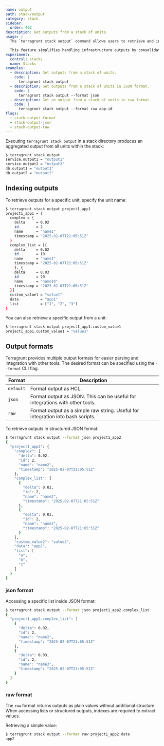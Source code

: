 ```yaml
---
name: output
path: stack/output
category: stack
sidebar:
  order: 402
description: Get outputs from a stack of units.
usage: |
  The `terragrunt stack output` command allows users to retrieve and interact with outputs from multiple units within a Terragrunt stack.

  This feature simplifies handling infrastructure outputs by consolidating them into a single view.
experiment:
  control: stacks
  name: Stacks
examples:
  - description: Get outputs from a stack of units.
    code: |
      terragrunt stack output
  - description: Get outputs from a stack of units in JSON format.
    code: |
      terragrunt stack output --format json
  - description: Get an output from a stack of units in raw format.
    code: |
      terragrunt stack output --format raw app.id
flags:
  - stack-output-format
  - stack-output-json
  - stack-output-raw
---
```


Executing `terragrunt stack output` in a stack directory produces an aggregated output from all units within the stack:

```bash
$ terragrunt stack output
service.output1 = "output1"
service.output2 = "output2"
db.output1 = "output1"
db.output2 = "output2"
```

## Indexing outputs

To retrieve outputs for a specific unit, specify the unit name:

```bash
$ terragrunt stack output project1_app1
project1_app1 = {
  complex = {
    delta     = 0.02
    id        = 2
    name      = "name1"
    timestamp = "2025-02-07T21:05:51Z"
  }
  complex_list = [{
    delta     = 0.02
    id        = 10
    name      = "name1"
    timestamp = "2025-02-07T21:05:51Z"
    }, {
    delta     = 0.03
    id        = 20
    name      = "name10"
    timestamp = "2025-02-07T21:05:51Z"
  }]
  custom_value1 = "value1"
  data          = "app1"
  list          = ["1", "2", "3"]
}
```

You can also retrieve a specific output from a unit:

```bash
$ terragrunt stack output project1_app1.custom_value1
project1_app1.custom_value1 = "value1"
```

## Output formats

Terragrunt provides multiple output formats for easier parsing and integration with other tools. The desired format can be specified using the `--format` CLI flag.

| Format    | Description                                                                     |
|-----------|---------------------------------------------------------------------------------|
| `default` | Format output as HCL.                                                           |
| `json`    | Format output as JSON. This can be useful for integrations with other tools.    |
| `raw`     | Format output as a simple raw string. Useful for integration into bash scripts. |

To retrieve outputs in structured JSON format:

```bash
$ terragrunt stack output --format json project1_app2
{
  "project1_app2": {
    "complex": {
      "delta": 0.02,
      "id": 2,
      "name": "name2",
      "timestamp": "2025-02-07T21:05:51Z"
    },
    "complex_list": [
      {
        "delta": 0.02,
        "id": 2,
        "name": "name2",
        "timestamp": "2025-02-07T21:05:51Z"
      },
      {
        "delta": 0.03,
        "id": 2,
        "name": "name3",
        "timestamp": "2025-02-07T21:05:51Z"
      }
    ],
    "custom_value2": "value2",
    "data": "app2",
    "list": [
      "a",
      "b",
      "c"
    ]
  }
}
```

### json format

Accessing a specific list inside JSON format:

```bash
$ terragrunt stack output --format json project1_app2.complex_list
{
  "project1_app2.complex_list": [
    {
      "delta": 0.02,
      "id": 2,
      "name": "name2",
      "timestamp": "2025-02-07T21:05:51Z"
    },
    {
      "delta": 0.03,
      "id": 2,
      "name": "name3",
      "timestamp": "2025-02-07T21:05:51Z"
    }
  ]
}
```

### raw format

The `raw` format returns outputs as plain values without additional structure. When accessing lists or structured outputs, indexes are required to extract values.

Retrieving a simple value:

```bash
$ terragrunt stack output --format raw project1_app2.data
app2
```

